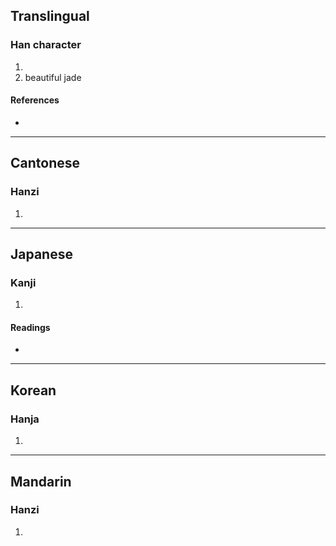 {{character info/new}}
==Translingual==

===Han character===
{{Han char|rn=96|rad=玉|as=07|sn=11|four=16114|canj=MGRHG|ids=⿰𤣩呈}}

# {{defn|Han|sort=玉07}}
# beautiful jade

====References====
* {{Han ref|kx=0732.060|dkj=20988|dj=1143.070|hdz=21116.010|uh=73F5|ud=29685|bh=D66D|bd=54893}}

----

==Cantonese==

===Hanzi===
{{yue-hanzi|jyut=|y=ching4}}

# {{defn|lang=yue|sort=玉07}}

----

==Japanese==

===Kanji===
{{ja-kanji|grade=|rs=玉07}}

# {{defn|lang=ja|sort=玉07}}

====Readings====
* {{ja-readings|on=[[てい]] (tei), [[じょう]] (jō), [[ちょう]] (chō)|kun=}}

----

==Korean==

===Hanja===
{{ko-hanja|hangeul=정|eumhun=|rv=jeong|mr=chŏng|y=ceng}}

# {{defn|lang=ko|sort=玉07}}

----

==Mandarin==

===Hanzi===
{{cmn-hanzi|pin=[[chéng]] ([[cheng2]])|wg=ch'eng<sup>2</sup>}}

# {{defn|lang=cmn|sort=玉07}}
